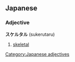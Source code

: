 ==Japanese==
===Adjective===
[[Category:Japanese adjectives]]
'''スケルタル''' (sukerutaru)
# [[skeletal]]